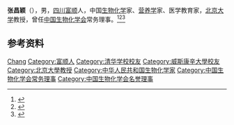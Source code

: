 '''张昌颖'''（{{bd|1906年||2006年|7月25日}}），男，[[四川|四川]][[富顺|富顺]]人，中国[[生物化学|生物化学]]家、[[营养学|营养学]]家、医学教育家，[[北京大学|北京大学]]教授，曾任[[中国生物化学会|中国生物化学会]]常务理事。<ref>{{Cite book|title=二十世纪中国名人辞典|author=蔡开松, 于信凤主编; 曾卓明, 周溯源, 赵书刚副主编|publisher=辽宁人民出版社|year=1991|isbn=|location=沈阳|pages=}}</ref><ref>{{Cite book|title=中华当代文化名人大辞典|author=张品兴, 殷登祥, 陈有进等主编|publisher=中国广播电视出版社|year=1992|isbn=9787504315137|location=北京|pages=}}</ref><ref>{{Cite book|title=中国科学技术专家传略 • 医学编 基础医学卷 一|author=中国科学技术协会编; 全如瑊主编; 郑伯承副主编|publisher=人民卫生出版社|year=2005|isbn=|location=北京|pages=}}</ref>

== 参考资料 ==
{{reflist}}

{{Navboxes
| title  = 张昌颖在[[中国生物化学与分子生物学会|中国生物化学与分子生物学会]]的职务
| list1  =
{{中国生物化学会第一届理事会}}
{{中国生物化学会第二届理事会}}
{{中国生物化学会第三届理事会}}
{{中国生物化学会第四届理事会}}
}}

{{Authority control}}
{{DEFAULTSORT:Zhang张}}
[[Category:张姓|Chang]]
[[Category:富顺人|Category:富顺人]]
[[Category:清华学校校友|Category:清华学校校友]]
[[Category:威斯康辛大學校友|Category:威斯康辛大學校友]]
[[Category:北京大學教授|Category:北京大學教授]]
[[Category:中华人民共和国生物化学家|Category:中华人民共和国生物化学家]]
[[Category:中国生物化学会常务理事|Category:中国生物化学会常务理事]]
[[Category:中国生物化学会名誉理事|Category:中国生物化学会名誉理事]]

{{中国人物小作品}}